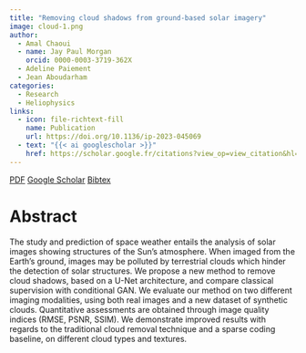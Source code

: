 ```yaml
---
title: "Removing cloud shadows from ground-based solar imagery"
image: cloud-1.png
author: 
  - Amal Chaoui
  - name: Jay Paul Morgan
    orcid: 0000-0003-3719-362X
  - Adeline Paiement
  - Jean Aboudarham
categories:
  - Research
  - Heliophysics
links:
  - icon: file-richtext-fill
    name: Publication
    url: https://doi.org/10.1136/ip-2023-045069
  - text: "{{< ai googlescholar >}}"
    href: https://scholar.google.fr/citations?view_op=view_citation&hl=en&user=AO1az5YAAAAJ&sortby=pubdate&citation_for_view=AO1az5YAAAAJ:W7OEmFMy1HYC
---
```


[<i class="ai obp"></i> PDF](clouds-1.pdf){.btn .btn-outline-primary .btn role="button" data-toggle="tooltip" title="Here's a tooltip"} [<i class="ai ai-google-scholar"></i> Google Scholar](https://scholar.google.fr/citations?view_op=view_citation&hl=en&user=AO1az5YAAAAJ&sortby=pubdate&citation_for_view=AO1az5YAAAAJ:W7OEmFMy1HYC){.btn .btn-outline-primary .btn role="button" data-toggle="tooltip" title="Here's a tooltip"} [Bibtex](clouds-1.html){.btn .btn-outline-primary .btn role="button" data-toggle="tooltip" title="Here's a tooltip"}

# Abstract

The study and prediction of space weather entails the analysis of solar images showing structures of the Sun's atmosphere. When imaged from the Earth's ground, images may be polluted by terrestrial clouds which hinder the detection of solar structures. We propose a new method to remove cloud shadows, based on a U-Net architecture, and compare classical supervision with conditional GAN. We evaluate our method on two different imaging modalities, using both real images and a new dataset of synthetic clouds. Quantitative assessments are obtained through image quality indices (RMSE, PSNR, SSIM). We demonstrate improved results with regards to the traditional cloud removal technique and a sparse coding baseline, on different cloud types and textures.
